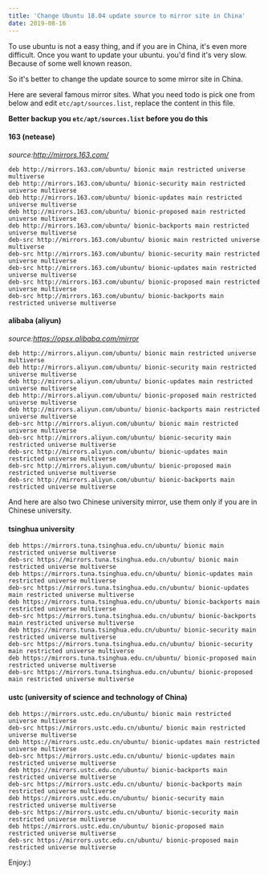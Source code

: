 ```yaml
---
title: 'Change Ubuntu 18.04 update source to mirror site in China'
date: 2019-08-16
---
```


To use ubuntu is not a easy thing, and if you are in China, it's even more difficult. Once you want to update your ubuntu. you'd find it's very slow.
Because of some well known reason.
 
So it's better to change the update source to some mirror site in China.

Here are several famous mirror sites. What you need todo is pick one from below and edit `etc/apt/sources.list`, replace the content in this file.

**Better backup you `etc/apt/sources.list` before you do this**

#### 163 (netease)
_source:http://mirrors.163.com/_
````
deb http://mirrors.163.com/ubuntu/ bionic main restricted universe multiverse
deb http://mirrors.163.com/ubuntu/ bionic-security main restricted universe multiverse
deb http://mirrors.163.com/ubuntu/ bionic-updates main restricted universe multiverse
deb http://mirrors.163.com/ubuntu/ bionic-proposed main restricted universe multiverse
deb http://mirrors.163.com/ubuntu/ bionic-backports main restricted universe multiverse
deb-src http://mirrors.163.com/ubuntu/ bionic main restricted universe multiverse
deb-src http://mirrors.163.com/ubuntu/ bionic-security main restricted universe multiverse
deb-src http://mirrors.163.com/ubuntu/ bionic-updates main restricted universe multiverse
deb-src http://mirrors.163.com/ubuntu/ bionic-proposed main restricted universe multiverse
deb-src http://mirrors.163.com/ubuntu/ bionic-backports main restricted universe multiverse
```` 

#### alibaba (aliyun)
_source:https://opsx.alibaba.com/mirror_
````
deb http://mirrors.aliyun.com/ubuntu/ bionic main restricted universe multiverse
deb http://mirrors.aliyun.com/ubuntu/ bionic-security main restricted universe multiverse
deb http://mirrors.aliyun.com/ubuntu/ bionic-updates main restricted universe multiverse
deb http://mirrors.aliyun.com/ubuntu/ bionic-proposed main restricted universe multiverse
deb http://mirrors.aliyun.com/ubuntu/ bionic-backports main restricted universe multiverse
deb-src http://mirrors.aliyun.com/ubuntu/ bionic main restricted universe multiverse
deb-src http://mirrors.aliyun.com/ubuntu/ bionic-security main restricted universe multiverse
deb-src http://mirrors.aliyun.com/ubuntu/ bionic-updates main restricted universe multiverse
deb-src http://mirrors.aliyun.com/ubuntu/ bionic-proposed main restricted universe multiverse
deb-src http://mirrors.aliyun.com/ubuntu/ bionic-backports main restricted universe multiverse
````
And here are also two Chinese university mirror, use them only if you are in Chinese university.
#### tsinghua university

````
deb https://mirrors.tuna.tsinghua.edu.cn/ubuntu/ bionic main restricted universe multiverse
deb-src https://mirrors.tuna.tsinghua.edu.cn/ubuntu/ bionic main restricted universe multiverse
deb https://mirrors.tuna.tsinghua.edu.cn/ubuntu/ bionic-updates main restricted universe multiverse
deb-src https://mirrors.tuna.tsinghua.edu.cn/ubuntu/ bionic-updates main restricted universe multiverse
deb https://mirrors.tuna.tsinghua.edu.cn/ubuntu/ bionic-backports main restricted universe multiverse
deb-src https://mirrors.tuna.tsinghua.edu.cn/ubuntu/ bionic-backports main restricted universe multiverse
deb https://mirrors.tuna.tsinghua.edu.cn/ubuntu/ bionic-security main restricted universe multiverse
deb-src https://mirrors.tuna.tsinghua.edu.cn/ubuntu/ bionic-security main restricted universe multiverse
deb https://mirrors.tuna.tsinghua.edu.cn/ubuntu/ bionic-proposed main restricted universe multiverse
deb-src https://mirrors.tuna.tsinghua.edu.cn/ubuntu/ bionic-proposed main restricted universe multiverse
````

#### ustc (university of science and technology of China)
````
deb https://mirrors.ustc.edu.cn/ubuntu/ bionic main restricted universe multiverse
deb-src https://mirrors.ustc.edu.cn/ubuntu/ bionic main restricted universe multiverse
deb https://mirrors.ustc.edu.cn/ubuntu/ bionic-updates main restricted universe multiverse
deb-src https://mirrors.ustc.edu.cn/ubuntu/ bionic-updates main restricted universe multiverse
deb https://mirrors.ustc.edu.cn/ubuntu/ bionic-backports main restricted universe multiverse
deb-src https://mirrors.ustc.edu.cn/ubuntu/ bionic-backports main restricted universe multiverse
deb https://mirrors.ustc.edu.cn/ubuntu/ bionic-security main restricted universe multiverse
deb-src https://mirrors.ustc.edu.cn/ubuntu/ bionic-security main restricted universe multiverse
deb https://mirrors.ustc.edu.cn/ubuntu/ bionic-proposed main restricted universe multiverse
deb-src https://mirrors.ustc.edu.cn/ubuntu/ bionic-proposed main restricted universe multiverse
````

Enjoy:)

